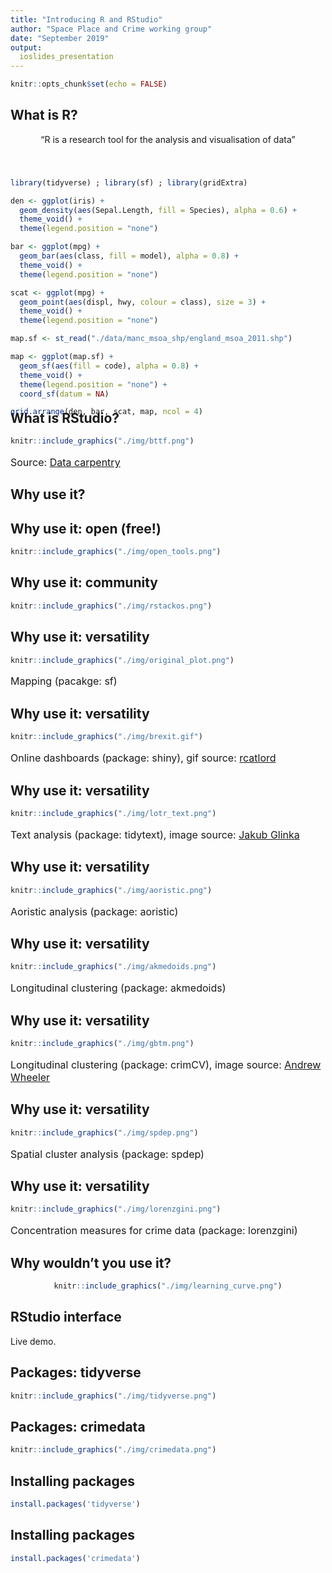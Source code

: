 ```yaml
---
title: "Introducing R and RStudio"
author: "Space Place and Crime working group"
date: "September 2019"
output:
  ioslides_presentation
---
```


```r
knitr::opts_chunk$set(echo = FALSE)
```

## What is R?

<center>

"R is a research tool for the analysis and visualisation of data"

</center>

<div style= "position: relative; top: 40px;">

``` r

library(tidyverse) ; library(sf) ; library(gridExtra)

den <- ggplot(iris) + 
  geom_density(aes(Sepal.Length, fill = Species), alpha = 0.6) +
  theme_void() +
  theme(legend.position = "none")

bar <- ggplot(mpg) + 
  geom_bar(aes(class, fill = model), alpha = 0.8) +
  theme_void() +
  theme(legend.position = "none")

scat <- ggplot(mpg) +
  geom_point(aes(displ, hwy, colour = class), size = 3) +
  theme_void() +
  theme(legend.position = "none")

map.sf <- st_read("./data/manc_msoa_shp/england_msoa_2011.shp")

map <- ggplot(map.sf) +
  geom_sf(aes(fill = code), alpha = 0.8) + 
  theme_void() +
  theme(legend.position = "none") +
  coord_sf(datum = NA)

grid.arrange(den, bar, scat, map, ncol = 4)
```

</div>

## What is RStudio?

```r
knitr::include_graphics("./img/bttf.png")
```

<font size = "3">

Source: [Data carpentry](https://datacarpentry.org/r-socialsci/00-intro/index.html)

</font>

## Why use it?

## Why use it: open (free!)

```r
knitr::include_graphics("./img/open_tools.png")
```

## Why use it: community

```r
knitr::include_graphics("./img/rstackos.png")
```

<!-- ## Why use it: replicability -->

<!-- ```{r, out.width = "600px", echo=FALSE} -->
<!-- knitr::include_graphics("./img/field_gold_tweet.png") -->
<!-- ``` -->

## Why use it: versatility

```r
knitr::include_graphics("./img/original_plot.png")
```

<font size = "3">

Mapping (pacakge: sf)

</font>

## Why use it: versatility

```r
knitr::include_graphics("./img/brexit.gif")
```

<font size = "3">

Online dashboards (package: shiny), gif source: [rcatlord](https://github.com/rcatlord/shinyapps/tree/master/brexit)

</font>

## Why use it: versatility

```r
knitr::include_graphics("./img/lotr_text.png")
```

<font size = "3">

Text analysis (package: tidytext), image source: [Jakub Glinka](https://www.r-bloggers.com/sentiment-analysis-of-the-lord-of-the-rings-with-tidytext/)

</font>

## Why use it: versatility

```r
knitr::include_graphics("./img/aoristic.png")
```

<font size = "3">

Aoristic analysis (package: aoristic)

</font>

## Why use it: versatility

```r
knitr::include_graphics("./img/akmedoids.png")
```

<font size = "3">

Longitudinal clustering (package: akmedoids)

</font>

## Why use it: versatility

```r
knitr::include_graphics("./img/gbtm.png")
```

<font size = "3">

Longitudinal clustering (package: crimCV), image source: [Andrew Wheeler](https://andrewpwheeler.wordpress.com/2015/09/29/some-plots-to-go-with-group-based-trajectory-models-in-r/)

</font>

## Why use it: versatility

```r
knitr::include_graphics("./img/spdep.png")
```

<font size = "3">

Spatial cluster analysis (package: spdep)

</font>

## Why use it: versatility

```r
knitr::include_graphics("./img/lorenzgini.png")
```

<font size = "3">

Concentration measures for crime data (package: lorenzgini)

</font>

## Why wouldn't you use it?

<center>

```r
knitr::include_graphics("./img/learning_curve.png")
```

</center>

## RStudio interface

Live demo.

## Packages: tidyverse

```r
knitr::include_graphics("./img/tidyverse.png")
```

## Packages: crimedata

```r
knitr::include_graphics("./img/crimedata.png")
```

## Installing packages

```r
install.packages('tidyverse')
```

## Installing packages

```r
install.packages('crimedata')
```

